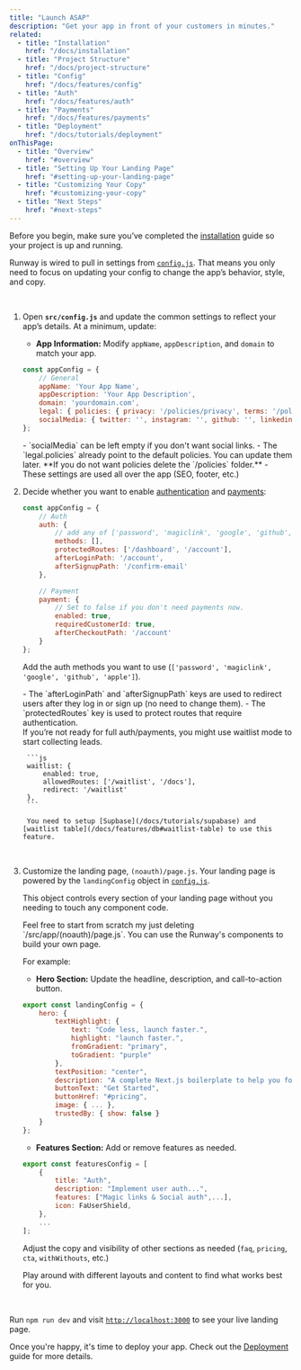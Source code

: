 ```yaml
---
title: "Launch ASAP"
description: "Get your app in front of your customers in minutes."
related:
  - title: "Installation"
    href: "/docs/installation"
  - title: "Project Structure"
    href: "/docs/project-structure"
  - title: "Config"
    href: "/docs/features/config"
  - title: "Auth"
    href: "/docs/features/auth"
  - title: "Payments"
    href: "/docs/features/payments"
  - title: "Deployment"
    href: "/docs/tutorials/deployment"
onThisPage:
  - title: "Overview"
    href: "#overview"
  - title: "Setting Up Your Landing Page"
    href: "#setting-up-your-landing-page"
  - title: "Customizing Your Copy"
    href: "#customizing-your-copy"
  - title: "Next Steps"
    href: "#next-steps"
---
```


<div id="overview" />

Before you begin, make sure you’ve completed the [installation](/docs/installation) guide so your project is up and running.

Runway is wired to pull in settings from [`config.js`](/docs/features/config).
That means you only need to focus on updating your config to change the app’s behavior, style, and copy.

<br />

1. Open **`src/config.js`** and update the common settings to reflect your app’s details. At a minimum, update:

    - **App Information:**
    Modify `appName`, `appDescription`, and `domain` to match your app.

    ```js
    const appConfig = {
        // General
        appName: 'Your App Name',
        appDescription: 'Your App Description',
        domain: 'yourdomain.com',
        legal: { policies: { privacy: '/policies/privacy', terms: '/policies/terms', license: '/policies/license' } },
        socialMedia: { twitter: '', instagram: '', github: '', linkedin: '' }
    };
    ```

    <Info>
        - `socialMedia` can be left empty if you don't want social links.
        - The `legal.policies` already point to the default policies. You can update them later.
        **If you do not want policies delete the `/policies` folder.**
        - These settings are used all over the app (SEO, footer, etc.)
    </Info>

    <br />

2. Decide whether you want to enable [authentication](/docs/features/auth) and [payments](/docs/features/payments):

    ```js
    const appConfig = {
        // Auth
        auth: {
            // add any of ['password', 'magiclink', 'google', 'github', 'apple']
            methods: [],
            protectedRoutes: ['/dashboard', '/account'],
            afterLoginPath: '/account',
            afterSignupPath: '/confirm-email'
        },

        // Payment
        payment: {
            // Set to false if you don't need payments now.
            enabled: true,
            requiredCustomerId: true,
            afterCheckoutPath: '/account'
        }
    };
    ```

    Add the auth methods you want to use (`['password', 'magiclink', 'google', 'github', 'apple']`).

    <Info>
        - The `afterLoginPath` and `afterSignupPath` keys are used to redirect users after they log in or sign up (no need to change them).
        - The `protectedRoutes` key is used to protect routes that require authentication.
    </Info>

    <div className="my-4" />

    <Callout>
        If you’re not ready for full auth/payments, you might use waitlist mode to start collecting leads.

        ```js
        waitlist: {
            enabled: true,
            allowedRoutes: ['/waitlist', '/docs'],
            redirect: '/waitlist'
        },
        ```

        You need to setup [Supbase](/docs/tutorials/supabase) and [waitlist table](/docs/features/db#waitlist-table) to use this feature.
    </Callout>

    <br />

3. Customize the landing page, `(noauth)/page.js`. Your landing page is powered by the `landingConfig` object in [`config.js`](/docs/features/config#landing-page).

    This object controls every section of your landing page without you needing to touch any component code.

    <Tip>
        Feel free to start from scratch my just deleting `/src/app/(noauth)/page.js`.
        You can use the Runway's components to build your own page.
    </Tip>

    For example:

    - **Hero Section:**
    Update the headline, description, and call-to-action button.

    ```js
    export const landingConfig = {
        hero: {
            textHighlight: {
                text: "Code less, launch faster.",
                highlight: "launch faster.",
                fromGradient: "primary",
                toGradient: "purple"
            },
            textPosition: "center",
            description: "A complete Next.js boilerplate to help you focus on innovation.",
            buttonText: "Get Started",
            buttonHref: "#pricing",
            image: { ... },
            trustedBy: { show: false }
        }
    };
    ```

    <div className="my-6" />

    - **Features Section:**
    Add or remove features as needed.

    ```js
    export const featuresConfig = [
        {
            title: "Auth",
            description: "Implement user auth...",
            features: ["Magic links & Social auth",...],
            icon: FaUserShield,
        },
        ...
    ];
    ```

    <div className="my-6" />

    Adjust the copy and visibility of other sections as needed (`faq`, `pricing`, `cta`, `withWithouts`, etc.)

    <Callout>
        Play around with different layouts and content to find what works best for you.
    </Callout>


<br />

Run `npm run dev` and visit [`http://localhost:3000`](http://localhost:3000) to see your live landing page.

Once you're happy, it's time to deploy your app. Check out the [Deployment](/docs/tutorials/deployment) guide for more details.
